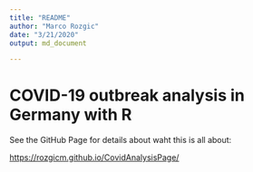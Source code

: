 ```yaml
---
title: "README"
author: "Marco Rozgic"
date: "3/21/2020"
output: md_document

---
```


# COVID-19 outbreak analysis in Germany with R
See the GitHub Page for details about waht this is all about:


<https://rozgicm.github.io/CovidAnalysisPage/>